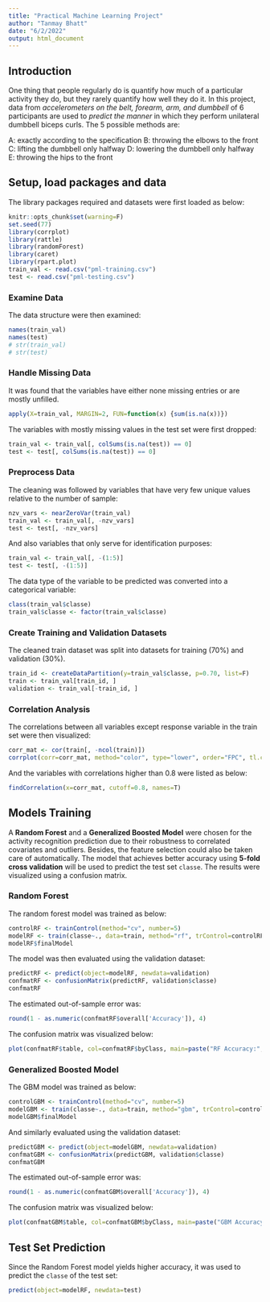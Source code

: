 ```yaml
---
title: "Practical Machine Learning Project"
author: "Tanmay Bhatt"
date: "6/2/2022"
output: html_document
---
```


## Introduction
One thing that people regularly do is quantify how much of a particular activity they do, but they rarely quantify how well they do it. In this project, data from *accelerometers on the belt, forearm, arm, and dumbbell* of 6 participants are used to *predict the manner* in which they perform unilateral dumbbell biceps curls. The 5 possible methods are:

A: exactly according to the specification
B: throwing the elbows to the front
C: lifting the dumbbell only halfway
D: lowering the dumbbell only halfway
E: throwing the hips to the front

## Setup, load packages and data 
The library packages required and datasets were first loaded as below:
```r
knitr::opts_chunk$set(warning=F)
set.seed(77)
library(corrplot)
library(rattle)
library(randomForest)
library(caret)
library(rpart.plot)
train_val <- read.csv("pml-training.csv")
test <- read.csv("pml-testing.csv")
```

### Examine Data
The data structure were then examined:
```r
names(train_val)
names(test)
# str(train_val)
# str(test)
```

### Handle Missing Data
It was found that the variables have either none missing entries or are mostly unfilled.
```r
apply(X=train_val, MARGIN=2, FUN=function(x) {sum(is.na(x))})
```

The variables with mostly missing values in the test set were first dropped:
```r
train_val <- train_val[, colSums(is.na(test)) == 0]
test <- test[, colSums(is.na(test)) == 0] 
```

### Preprocess Data
The cleaning was followed by variables that have very few unique values relative to the number of sample:
```r
nzv_vars <- nearZeroVar(train_val)
train_val <- train_val[, -nzv_vars]
test <- test[, -nzv_vars]
```

And also variables that only serve for identification purposes:
```r
train_val <- train_val[, -(1:5)]
test <- test[, -(1:5)]
```

The data type of the variable to be predicted was converted into a categorical variable:
```r
class(train_val$classe)
train_val$classe <- factor(train_val$classe)
```

### Create Training and Validation Datasets
The cleaned train dataset was split into datasets for training (70%) and validation (30%).
```r
train_id <- createDataPartition(y=train_val$classe, p=0.70, list=F)
train <- train_val[train_id, ]
validation <- train_val[-train_id, ]
```

### Correlation Analysis
The correlations between all variables except response variable in the train set were then visualized:
```r
corr_mat <- cor(train[, -ncol(train)])
corrplot(corr=corr_mat, method="color", type="lower", order="FPC", tl.cex=0.5, tl.col=rgb(0, 0, 0))
```

And the variables with correlations higher than 0.8 were listed as below:
```r
findCorrelation(x=corr_mat, cutoff=0.8, names=T)
```

## Models Training
A **Random Forest** and a **Generalized Boosted Model** were chosen for the activity recognition prediction due to their robustness to correlated covariates and outliers. Besides, the feature selection could also be taken care of automatically. The model that achieves better accuracy using **5-fold cross validation** will be used to predict the test set `classe`. The results were visualized using a confusion matrix.

### Random Forest
The random forest model was trained as below:
```r
controlRF <- trainControl(method="cv", number=5)
modelRF <- train(classe~., data=train, method="rf", trControl=controlRF)
modelRF$finalModel
```

The model was then evaluated using the validation dataset:
```r
predictRF <- predict(object=modelRF, newdata=validation)
confmatRF <- confusionMatrix(predictRF, validation$classe)
confmatRF
```

The estimated out-of-sample error was:
```r
round(1 - as.numeric(confmatRF$overall['Accuracy']), 4)
```

The confusion matrix was visualized below:
```r
plot(confmatRF$table, col=confmatRF$byClass, main=paste("RF Accuracy:", round(confmatRF$overall['Accuracy'], 4)))
```

### Generalized Boosted Model
The GBM model was trained as below:
```r
controlGBM <- trainControl(method="cv", number=5)
modelGBM <- train(classe~., data=train, method="gbm", trControl=controlGBM, verbose=F)
modelGBM$finalModel
```

And similarly evaluated using the validation dataset:
```r
predictGBM <- predict(object=modelGBM, newdata=validation)
confmatGBM <- confusionMatrix(predictGBM, validation$classe)
confmatGBM
```

The estimated out-of-sample error was:
```r
round(1 - as.numeric(confmatGBM$overall['Accuracy']), 4)
```

The confusion matrix was visualized below:
```r
plot(confmatGBM$table, col=confmatGBM$byClass, main=paste("GBM Accuracy:", round(confmatGBM$overall['Accuracy'], 4)))
```

## Test Set Prediction
Since the Random Forest model yields higher accuracy, it was used to predict the `classe` of the test set:
```r
predict(object=modelRF, newdata=test)
```